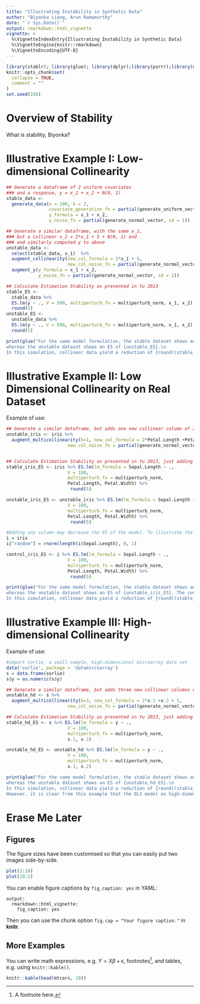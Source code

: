 ```yaml
---
title: "Illustrating Instability in Synthetic Data"
author: "Biyonka Liang, Arun Ramamurthy"
date: "`r Sys.Date()`"
output: rmarkdown::html_vignette
vignette: >
  %\VignetteIndexEntry{Illustrating Instability in Synthetic Data}
  %\VignetteEngine{knitr::rmarkdown}
  %\VignetteEncoding{UTF-8}
---
```


```r
library(stablr); library(glue); library(dplyr);library(purrr);library(devtools);library(datamicroarray)
knitr::opts_chunk$set(
  collapse = TRUE,
  comment = ""
)
set.seed(108)
```

# Overview of Stability

What is stability, Biyonka?

# Illustrative Example I: Low-dimensional Collinearity

```r
## Generate a dataframe of 2 uniform covariates 
### and a response, y = x_1 + x_2 + N(0, 1)
stable_data <- 
  generate_data(n = 100, k = 2, 
                covariate_generation_fn = partial(generate_uniform_vector, bound = 10),
                y_formula = x_1 + x_2,
                y_noise_fn = partial(generate_normal_vector, sd = 1))

## Generate a similar dataframe, with the same x_1, 
### but a collinear x_2 = 2*x_1 + 5 + N(0, 1) and 
### and similarly computed y to above
unstable_data <- 
  select(stable_data, x_1)  %>%
  augment_collinearity(new_col_formula = 2*x_1 + 5, 
                       new_col_noise_fn = partial(generate_normal_vector, sd = 1)) %>%
  augment_y(y_formula = x_1 + x_2,
            y_noise_fn = partial(generate_normal_vector, sd = 1))

## Calculate Estimation Stability as presented in Yu 2013
stable_ES <-
  stable_data %>% 
  ES.lm(y ~ ., V = 500, multiperturb_fn = multiperturb_norm, x_1, x_2) %>% 
  round(5)
unstable_ES <-
  unstable_data %>% 
  ES.lm(y ~ ., V = 500, multiperturb_fn = multiperturb_norm, x_1, x_2) %>% 
  round(5)
```
```r
print(glue("For the same model formulation, the stable dataset shows an Estimation Stability of {stable_ES},\n
whereas the unstable dataset shows an ES of {unstable_ES}.\n
In this simulation, collinear data yield a reduction of {round((stable_ES - unstable_ES)/stable_ES, 4)*100} percent in Estimation Stability. "))
```


# Illustrative Example II: Low Dimensional Collinearity on Real Dataset

Example of use:

```r

## Generate a similar dataframe, but adds one new collinear column of 2*Petal.Length + Petal.Width + 5 + N(0, 1)
unstable_iris <- iris %>%
  augment_multicollinearity(k=1, new_col_formula = 2*Petal.Length +Petal.Width+ 5, 
                       new_col_noise_fn = partial(generate_normal_vector, sd = 1))


## Calculate Estimation Stability as presented in Yu 2013, just adding perturbations to petal length and width
stable_iris_ES <- iris %>% ES.lm(lm_formula = Sepal.Length ~ .,
                       V = 100, 
                       multiperturb_fn = multiperturb_norm,
                       Petal.Length, Petal.Width) %>% 
                        round(5)

unstable_iris_ES <- unstable_iris %>% ES.lm(lm_formula = Sepal.Length ~ .,
                       V = 100, 
                       multiperturb_fn = multiperturb_norm,
                       Petal.Length, Petal.Width) %>% 
                        round(5)

#Adding any column may decrease the ES of the model. To illustrate the effect collinearity has, we also add a column of random noise values to iris and calculate the stability to act as a "control" measure of Stability
i = iris
i["random"] = rnorm(length(i$Sepal.Length), 0, 1)

control_iris_ES <- i %>% ES.lm(lm_formula = Sepal.Length ~ .,
                       V = 100, 
                       multiperturb_fn = multiperturb_norm,
                       Petal.Length, Petal.Width) %>% 
                        round(5)
```

```r
print(glue("For the same model formulation, the stable dataset shows an Estimation Stability of {stable_iris_ES},\n
whereas the unstable dataset shows an ES of {unstable_iris_ES}. The control ES was {control_iris_ES}.\n
In this simulation, collinear data yield a reduction of {round((stable_iris_ES - unstable_iris_ES)/stable_iris_ES, 4)*100} percent in Estimation Stability. "))
```

# Illustrative Example III: High-dimensional Collinearity

Example of use:
```r
#import sorlie, a small-sample, high-dimensional microarray data set
data('sorlie', package = 'datamicroarray')
s = data.frame(sorlie)
s$y = as.numeric(s$y)

## Generate a similar dataframe, but adds three new collinear columns of 2*x.1 + x.2 + 5 + N(0, 1)
unstable_hd <- s %>%
  augment_multicollinearity(k=3, new_col_formula = 2*x.1 +x.2 + 5, 
                       new_col_noise_fn = partial(generate_normal_vector, sd = 1))

## Calculate Estimation Stability as presented in Yu 2013, just adding perturbations to x.1 and x.2
stable_hd_ES <- s %>% ES.lm(lm_formula = y ~ .,
                       V = 100, 
                       multiperturb_fn = multiperturb_norm,
                       x.1, x.2) 

unstable_hd_ES <- unstable_hd %>% ES.lm(lm_formula = y ~ .,
                       V = 100, 
                       multiperturb_fn = multiperturb_norm,
                       x.1, x.2) 
```

```r
print(glue("For the same model formulation, the stable dataset shows an Estimation Stability of {stable_hd_ES},\n
whereas the unstable dataset shows an ES of {unstable_hd_ES}.\n
In this simulation, collinear data yield a reduction of {round((stable_hd_ES - unstable_hd_ES)/stable_hd_ES, 4)*100} percent in Estimation Stability. \n
However, it is clear from this example that the OLS model on high-dimensional data is overall very unstable compared to OLS on lower-dimensional data. Even when perturbing only two features out of 456, the Estimation Stability is very low even before collinearity is added."))
```


# Erase Me Later

## Figures

The figure sizes have been customised so that you can easily put two images side-by-side. 

```r
plot(1:10)
plot(10:1)
```

You can enable figure captions by `fig_caption: yes` in YAML:

    output:
      rmarkdown::html_vignette:
        fig_caption: yes

Then you can use the chunk option `fig.cap = "Your figure caption."` in **knitr**.

## More Examples

You can write math expressions, e.g. $Y = X\beta + \epsilon$, footnotes^[A footnote here.], and tables, e.g. using `knitr::kable()`.

```r
knitr::kable(head(mtcars, 10))
```
